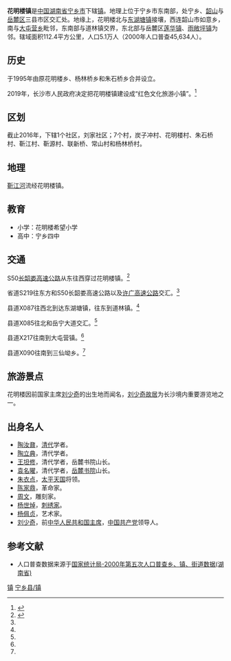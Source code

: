 {{中国乡级行政区
|景观照片文件名 = Huaminglou Town 2.jpg
|景观照片描述 = 花明楼镇居民楼。
|汉语拼音 = Huāmínglóu Zhèn
|其他语言 = 
|其他语言名称 = 
|旧称 = 原花明楼乡、杨林桥乡和朱石桥乡
|地名出处 = 
|位置图文件名 = 
|位置图描述 = 
|自定义图片= {{Location map
 |China Hunan
 |lat_deg=28|lat_min=02|lat_sec =30
|lon_deg=112|lon_min=38|lon_sec =10
 |caption=花明楼镇在湖南省的位置。
 |position=right
 |float=center
}}
{{Infobox mapframe|zoom=10|type=point|frame-width=250}}
|上级行政区           = [[宁乡市|宁乡市]]
|行政区类别           = 
|行政区划代码         = 
|行政区划             = 9
|村委会               = 8
|居委会               = 1
|建置时间 = 1995年
|政府驻地 = 刘家社区
|毗邻 = 清溪镇<br>东湖塘镇<br>道林镇<br>[[莲花镇_(长沙市)|莲华镇]]<br>[[雨敞坪镇|雨敞坪镇]]<br>大屯营镇
|总面积 = 112.4[[平方千米|平方千米]]
|总人口 = 5.1万人
|总人口年份 = 
|户籍人口 = 
|户籍人口年份 = 
|常住人口 = 
|常住人口年份 = 
|人口密度 = 
|GDP = 
|GDP年份 = 
|邮政编码 = 410611
|电话区号 = 731
|官方网站 = 
|网站名称 = 
|43/01/24/102/000}}

'''花明楼镇'''是[[中华人民共和国|中国]][[湖南省|湖南省]][[宁乡市|宁乡市]]下辖[[行政建制镇|镇]]。地理上位于宁乡市东南部，处宁乡、[[韶山市|韶山]]与[[岳麓区|岳麓区]]三县市区交汇处。地缘上，花明楼北与[[东湖塘镇|东湖塘镇]]接壤，西连韶山市如意乡，南与[[大屯营乡|大屯营乡]]毗邻，东南部与道林镇交界，东北部与岳麓区[[莲花镇_(长沙市)|莲华镇]]、[[雨敞坪镇|雨敞坪镇]]为邻。辖域面积112.4平方公里，人口5.1万人（2000年人口普查45,634人）。

==历史==
于1995年由原花明楼乡、杨林桥乡和朱石桥乡合并设立。

2019年，长沙市人民政府决定把花明楼镇建设成“红色文化旅游小镇”。<ref>{{cite news |title=今年刘源上将首次回故里，见证这一历史性时刻 |url=https://news.ifeng.com/c/7pj58JPD3U0 |accessdate=2019-09-06 |work=凤凰网 |date=2019-09-05 |archive-date=2019-09-06 |archive-url=https://web.archive.org/web/20190906073840/https://news.ifeng.com/c/7pj58JPD3U0 |dead-url=no }}</ref>

==区划==
截止2016年，下辖1个社区，刘家社区；7个村，炭子冲村、花明楼村、朱石桥村、靳江村、靳源村、联新桥、常山村和杨林桥村。

==地理==
[[靳江河|靳江河]]流经花明楼镇。

==教育==
*小学：花明楼希望小学
*高中：宁乡四中

==交通==
S50[[长韶娄高速公路|长韶娄高速公路]]从东往西穿过花明楼镇。<ref name="mapsutras">{{cite book |editor=张红 |title=《中国分省系列地图册：湖南》|chapter=《宁乡市》 |year=2018 |publisher=中国地图出版社 |location=北京市西城区 |pages=34–35 |isbn=978-7-5031-8949-4}}</ref>

省道S219往东方和S50长韶娄高速公路以及[[许广高速公路|许广高速公路]]交汇。<ref name="mapsutras"/>

县道X087往西北到达东湖塘镇，往东到道林镇。<ref name="mapsutras"/>

县道X085往北和岳宁大道交汇。<ref name="mapsutras"/>

县道X217往南到大屯营镇。<ref name="mapsutras"/>

县道X090往南到三仙坳乡。<ref name="mapsutras"/>

==旅游景点==
花明楼因前国家主席[[刘少奇|刘少奇]]的出生地而闻名，[[刘少奇故居|刘少奇故居]]为长沙境内重要游览地之一。

==出身名人==
*[[陶汝鼐|陶汝鼐]]，[[清朝|清代]]学者。
*[[陶立典|陶立典]]，清代学者。
*[[王坦修|王坦修]]，清代学者，岳麓书院山长。
*[[袁名曜|袁名曜]]，清代学者，[[岳麓书院|岳麓书院]]山长。
*[[朱衣点|朱衣点]]，[[太平天国|太平天国]]将领。
*[[陈家鼎|陈家鼎]]，革命家。
*[[周文|周文]]，雕刻家。
*[[杨世焯|杨世焯]]，[[刺绣|刺绣家]]。
*[[杨佩贞|杨佩贞]]，艺术家。
*[[刘少奇|刘少奇]]，前[[中华人民共和国主席|中华人民共和国主席]]，[[中国共产党|中国共产党]]领导人。

==参考文献==
{{reflist}}
* 人口普查数据来源于[http://www.stats.gov.cn/tjsj/ndsj/renkoupucha/2000jiedao/html/J43.htm 国家统计局-2000年第五次人口普查乡、镇、街道数据(湖南省)] {{Wayback|url=http://www.stats.gov.cn/tjsj/ndsj/renkoupucha/2000jiedao/html/J43.htm |date=20111007074252 }}
{{国家5A级旅游景区}}
{{宁乡县历史文化}}
{{宁乡县行政区划}}

{{DEFAULTSORT:Hua花明楼}}
[[Category:宁乡县行政区划|镇]]
[[Category:长沙乡镇|宁乡县/镇]]